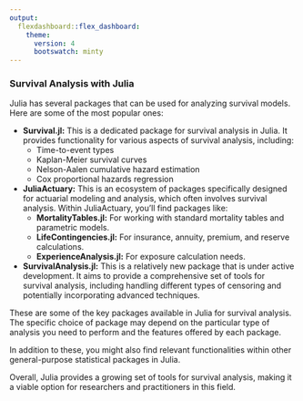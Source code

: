 ```yaml
---
output:
  flexdashboard::flex_dashboard:
    theme: 
      version: 4
      bootswatch: minty
---
```


### Survival Analysis with Julia

Julia has several packages that can be used for analyzing survival models. Here are some of the most popular ones:

* **Survival.jl:** This is a dedicated package for survival analysis in Julia. It provides functionality for various aspects of survival analysis, including:
    * Time-to-event types
    * Kaplan-Meier survival curves
    * Nelson-Aalen cumulative hazard estimation
    * Cox proportional hazards regression

* **JuliaActuary:** This is an ecosystem of packages specifically designed for actuarial modeling and analysis, which often involves survival analysis. Within JuliaActuary, you'll find packages like:
    * **MortalityTables.jl:** For working with standard mortality tables and parametric models.
    * **LifeContingencies.jl:** For insurance, annuity, premium, and reserve calculations.
    * **ExperienceAnalysis.jl:** For exposure calculation needs.

* **SurvivalAnalysis.jl:** This is a relatively new package that is under active development. It aims to provide a comprehensive set of tools for survival analysis, including handling different types of censoring and potentially incorporating advanced techniques.

These are some of the key packages available in Julia for survival analysis. The specific choice of package may depend on the particular type of analysis you need to perform and the features offered by each package.

In addition to these, you might also find relevant functionalities within other general-purpose statistical packages in Julia.

Overall, Julia provides a growing set of tools for survival analysis, making it a viable option for researchers and practitioners in this field.

